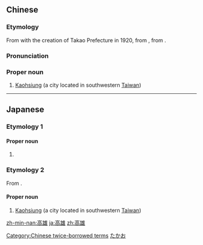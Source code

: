 ==Chinese==
{{zh-forms}}

===Etymology===
From {{der|zh|ja|-}} {{ja-r|高雄|たかお}} with the creation of Takao Prefecture in 1920, from {{der|zh|nan|-}} {{zh-m|打狗|Táⁿ-káu}}, from {{der|zh|fos|takau|gloss=bamboo forest}}.

===Pronunciation===
{{zh-pron
|m=Gāoxióng
|c=gou1 hung4
|h=pfs=Kô-kiùng
|md=Gŏ̤-hṳ̀ng
|mn=Ko-hiông
|mna=Taiwanese-Alternation1to7Word.ogg
|cat=pn
}}

===Proper noun===
{{zh-proper noun}}

# [[Kaohsiung]] (a city located in southwestern [[Taiwan]])

[[Category:Chinese twice-borrowed terms]]

----

==Japanese==
{{ja-kanjitab|たか|お|yomi=k}}

===Etymology 1===

====Proper noun====
{{ja-pos|proper|たかお}}

# {{given name|male|lang=ja|sort=たかお}}

===Etymology 2===
From {{der|ja|nan|打狗|tr=Tá-káu}}.

====Proper noun====
{{ja-pos|proper|たかお}}

# [[Kaohsiung]] (a city located in southwestern [[Taiwan]])

[[Category:ja:Cities|たかお]]

[[zh-min-nan:高雄]]
[[ja:高雄]]
[[zh:高雄]]